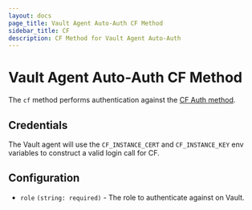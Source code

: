 ```yaml
---
layout: docs
page_title: Vault Agent Auto-Auth CF Method
sidebar_title: CF
description: CF Method for Vault Agent Auto-Auth
---
```


# Vault Agent Auto-Auth CF Method

The `cf` method performs authentication against the [CF Auth
method](/docs/auth/cf).

## Credentials

The Vault agent will use the `CF_INSTANCE_CERT` and `CF_INSTANCE_KEY` env variables to
construct a valid login call for CF.

## Configuration

- `role` `(string: required)` - The role to authenticate against on Vault.
